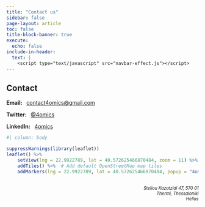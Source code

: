 ```yaml
---
title: "Contact us"
sidebar: false
page-layout: article
toc: false
title-block-banner: true
execute:
  echo: false
include-in-header: 
  text: |
    <script type="text/javascript" src="navbar-effect.js"></script>
---
```


## Contact

**Email:**  &ensp;[contact4omics\@gmail.com](mailto:contact4omics@gmail.com)

**Twitter:**  &ensp;[\@4omics](https://twitter.com/4omics)

**LinkedIn:**  &ensp;[4omics](https://www.linkedin.com/company/4omics)

```r
#| column: body

suppressWarnings(library(leaflet))
leaflet() %>%
    setView(lng = 22.9922789, lat = 40.572625466870484, zoom = 11) %>%
    addTiles() %>%  # Add default OpenStreetMap map tiles
    addMarkers(lng = 22.9922789, lat = 40.572625466870484, popup = "4omics")
```

::: {style="text-align: right; font-size: 80%;"}
<br>
*Steliou Kazatzidi 47, 570 01<br>* 
*Thermi, Thessaloniki<br>*
*Hellas*

:::




<!-- ## [Terms & Conditions](/ts-and-cs.qmd) -->
